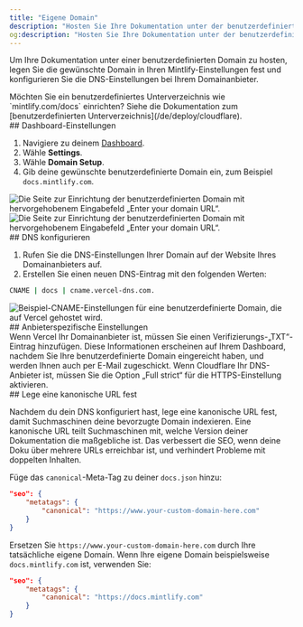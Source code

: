 ```yaml
---
title: "Eigene Domain"
description: "Hosten Sie Ihre Dokumentation unter der benutzerdefinierten Domain Ihrer Website"
og:description: "Hosten Sie Ihre Dokumentation unter der benutzerdefinierten Domain Ihrer Website"
---
```


Um Ihre Dokumentation unter einer benutzerdefinierten Domain zu hosten, legen Sie die gewünschte Domain in Ihren Mintlify-Einstellungen fest und konfigurieren Sie die DNS-Einstellungen bei Ihrem Domainanbieter.

<Info>
  Möchten Sie ein benutzerdefiniertes Unterverzeichnis wie `mintlify.com/docs` einrichten? Siehe die Dokumentation zum [benutzerdefinierten Unterverzeichnis](/de/deploy/cloudflare).
</Info>

<div id="dashboard-settings">
  ## Dashboard-Einstellungen
</div>

1. Navigiere zu deinem [Dashboard](https://dashboard.mintlify.com).
2. Wähle **Settings**.
3. Wähle **Domain Setup**.
4. Gib deine gewünschte benutzerdefinierte Domain ein, zum Beispiel `docs.mintlify.com`.

<Frame>
  <img alt="Die Seite zur Einrichtung der benutzerdefinierten Domain mit hervorgehobenem Eingabefeld „Enter your domain URL“." className="block dark:hidden" src="/images/add-custom-domain-light.png" />

  <img alt="Die Seite zur Einrichtung der benutzerdefinierten Domain mit hervorgehobenem Eingabefeld „Enter your domain URL“." className="hidden dark:block" src="/images/add-custom-domain-dark.png" />
</Frame>

<div id="configure-your-dns">
  ## DNS konfigurieren
</div>

1. Rufen Sie die DNS-Einstellungen Ihrer Domain auf der Website Ihres Domainanbieters auf.
2. Erstellen Sie einen neuen DNS-Eintrag mit den folgenden Werten:

```bash
CNAME | docs | cname.vercel-dns.com.
```

<Frame>
  <img alt="Beispiel-CNAME-Einstellungen für eine benutzerdefinierte Domain, die auf Vercel gehostet wird." src="https://mintlify-assets.b-cdn.net/mintlify-dns.png" />
</Frame>

<div id="provider-specific-settings">
  ## Anbieterspezifische Einstellungen
</div>

<AccordionGroup>
  <Accordion title="Vercel-Verifizierung">
    Wenn Vercel Ihr Domainanbieter ist, müssen Sie einen Verifizierungs-„TXT“-Eintrag hinzufügen. Diese Informationen erscheinen auf Ihrem Dashboard, nachdem Sie Ihre benutzerdefinierte Domain eingereicht haben, und werden Ihnen auch per E-Mail zugeschickt.
  </Accordion>

  <Accordion title="Cloudflare-Sicherheitseinstellungen">
    Wenn Cloudflare Ihr DNS-Anbieter ist, müssen Sie die Option „Full strict“ für die HTTPS-Einstellung aktivieren.
  </Accordion>
</AccordionGroup>

<div id="set-a-canonical-url">
  ## Lege eine kanonische URL fest
</div>

Nachdem du dein DNS konfiguriert hast, lege eine kanonische URL fest, damit Suchmaschinen deine bevorzugte Domain indexieren. Eine kanonische URL teilt Suchmaschinen mit, welche Version deiner Dokumentation die maßgebliche ist. Das verbessert die SEO, wenn deine Doku über mehrere URLs erreichbar ist, und verhindert Probleme mit doppelten Inhalten.

Füge das `canonical`-Meta-Tag zu deiner `docs.json` hinzu:

```json
"seo": {
    "metatags": {
        "canonical": "https://www.your-custom-domain-here.com"
    }
}
```

Ersetzen Sie `https://www.your-custom-domain-here.com` durch Ihre tatsächliche eigene Domain. Wenn Ihre eigene Domain beispielsweise `docs.mintlify.com` ist, verwenden Sie:

```json
"seo": {
    "metatags": {
        "canonical": "https://docs.mintlify.com"
    }
}
```
